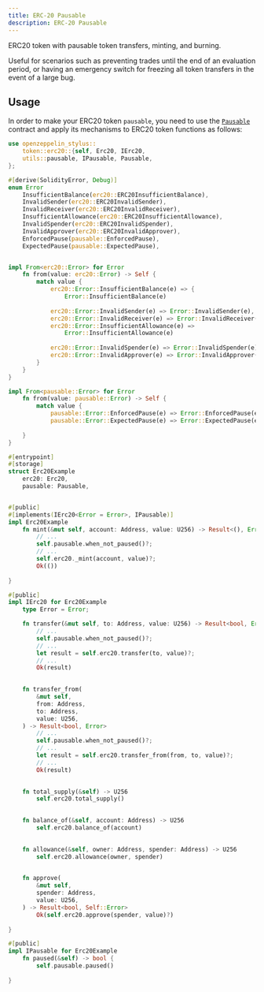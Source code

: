 ```yaml
---
title: ERC-20 Pausable
description: ERC-20 Pausable
---
```


ERC20 token with pausable token transfers, minting, and burning.

Useful for scenarios such as preventing trades until the end of an evaluation period, or having an emergency switch for freezing all token transfers in the event of a large bug.

## Usage

In order to make your ERC20 token `pausable`, you need to use the [`Pausable`](https://docs.rs/openzeppelin-stylus/0.3.0-alpha.1/openzeppelin_stylus/utils/pausable/index.html) contract and apply its mechanisms to ERC20 token functions as follows:

```rust
use openzeppelin_stylus::
    token::erc20::{self, Erc20, IErc20,
    utils::pausable, IPausable, Pausable,
};

#[derive(SolidityError, Debug)]
enum Error 
    InsufficientBalance(erc20::ERC20InsufficientBalance),
    InvalidSender(erc20::ERC20InvalidSender),
    InvalidReceiver(erc20::ERC20InvalidReceiver),
    InsufficientAllowance(erc20::ERC20InsufficientAllowance),
    InvalidSpender(erc20::ERC20InvalidSpender),
    InvalidApprover(erc20::ERC20InvalidApprover),
    EnforcedPause(pausable::EnforcedPause),
    ExpectedPause(pausable::ExpectedPause),


impl From<erc20::Error> for Error 
    fn from(value: erc20::Error) -> Self {
        match value {
            erc20::Error::InsufficientBalance(e) => {
                Error::InsufficientBalance(e)
            
            erc20::Error::InvalidSender(e) => Error::InvalidSender(e),
            erc20::Error::InvalidReceiver(e) => Error::InvalidReceiver(e),
            erc20::Error::InsufficientAllowance(e) => 
                Error::InsufficientAllowance(e)
            
            erc20::Error::InvalidSpender(e) => Error::InvalidSpender(e),
            erc20::Error::InvalidApprover(e) => Error::InvalidApprover(e),
        }
    }
}

impl From<pausable::Error> for Error 
    fn from(value: pausable::Error) -> Self {
        match value {
            pausable::Error::EnforcedPause(e) => Error::EnforcedPause(e),
            pausable::Error::ExpectedPause(e) => Error::ExpectedPause(e),
        
    }
}

#[entrypoint]
#[storage]
struct Erc20Example 
    erc20: Erc20,
    pausable: Pausable,


#[public]
#[implements(IErc20<Error = Error>, IPausable)]
impl Erc20Example 
    fn mint(&mut self, account: Address, value: U256) -> Result<(), Error> {
        // ...
        self.pausable.when_not_paused()?;
        // ...
        self.erc20._mint(account, value)?;
        Ok(())
    
}

#[public]
impl IErc20 for Erc20Example 
    type Error = Error;

    fn transfer(&mut self, to: Address, value: U256) -> Result<bool, Error> {
        // ...
        self.pausable.when_not_paused()?;
        // ...
        let result = self.erc20.transfer(to, value)?;
        // ...
        Ok(result)
    

    fn transfer_from(
        &mut self,
        from: Address,
        to: Address,
        value: U256,
    ) -> Result<bool, Error> 
        // ...
        self.pausable.when_not_paused()?;
        // ...
        let result = self.erc20.transfer_from(from, to, value)?;
        // ...
        Ok(result)
    

    fn total_supply(&self) -> U256 
        self.erc20.total_supply()
    

    fn balance_of(&self, account: Address) -> U256 
        self.erc20.balance_of(account)
    

    fn allowance(&self, owner: Address, spender: Address) -> U256 
        self.erc20.allowance(owner, spender)
    

    fn approve(
        &mut self,
        spender: Address,
        value: U256,
    ) -> Result<bool, Self::Error> 
        Ok(self.erc20.approve(spender, value)?)
    
}

#[public]
impl IPausable for Erc20Example 
    fn paused(&self) -> bool {
        self.pausable.paused()
    
}
```
